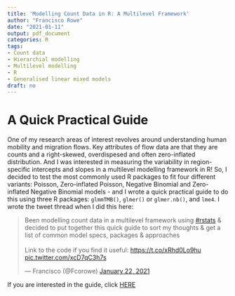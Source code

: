 ```yaml
---
title: 'Modelling Count Data in R: A Multilevel Framework'
author: "Francisco Rowe"
date: "2021-01-11"
output: pdf_document
categories: R
tags:
- Count data
- Hierarchial modelling
- Multilevel modelling
- R
- Generalised linear mixed models
draft: no
---
```



# A Quick Practical Guide

One of my research areas of interest revolves around understanding human mobility and migration flows. Key attributes of flow data are that they are counts and a right-skewed, overdispesed and often zero-inflated distribution. And I was interested in measuring the variability in region-specific intercepts and slopes in a multilevel modelling framework in R! So, I decided to test the most commonly used R packages to fit four different variants: Poisson, Zero-inflated Poisson, Negative Binomial and Zero-inflated Negative Binomial models - and I wrote a quick practical guide to do this using three R packages: `glmmTMB()`, `glmer()` or `glmer.nb()`, and `lme4`. I wrote the tweet thread when I did this here:

<blockquote class="twitter-tweet"><p lang="en" dir="ltr">Been modelling count data in a multilevel framework using <a href="https://twitter.com/hashtag/rstats?src=hash&amp;ref_src=twsrc%5Etfw">#rstats</a> &amp; decided to put together this quick guide to sort my thoughts &amp; get a list of common model specs, packages &amp; approaches<br><br>Link to the code if you find it useful: <a href="https://t.co/xRhd0Lo9hu">https://t.co/xRhd0Lo9hu</a> <a href="https://t.co/xcD7qC3h7s">pic.twitter.com/xcD7qC3h7s</a></p>&mdash; Francisco (@Fcorowe) <a href="https://twitter.com/Fcorowe/status/1352538995964616708?ref_src=twsrc%5Etfw">January 22, 2021</a></blockquote> <script async src="https://platform.twitter.com/widgets.js" charset="utf-8"></script>

If you are interested in the guide, click [HERE](https://fcorowe.github.io/countdata_modelling/)

